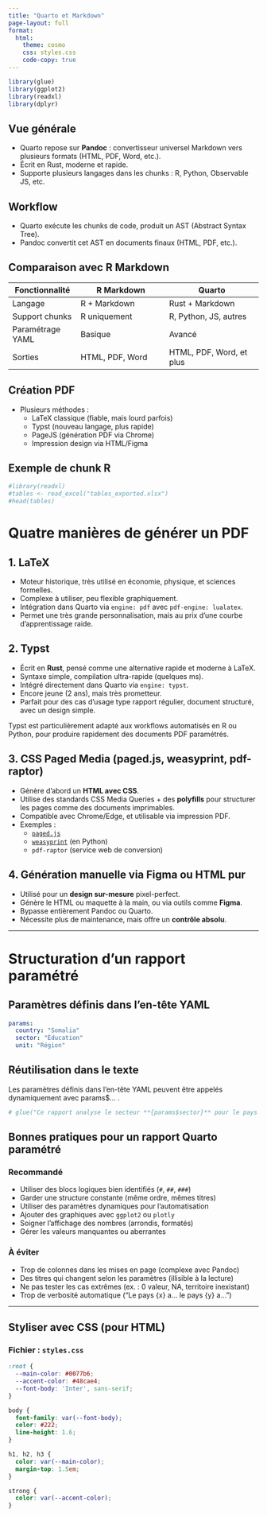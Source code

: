 ```yaml
---
title: "Quarto et Markdown"
page-layout: full
format:
  html:
    theme: cosmo
    css: styles.css
    code-copy: true
---
```




```r
library(glue)
library(ggplot2)
library(readxl)
library(dplyr)

```



## Vue générale


- Quarto repose sur **Pandoc** : convertisseur universel Markdown vers plusieurs formats (HTML, PDF, Word, etc.).
- Écrit en Rust, moderne et rapide.
- Supporte plusieurs langages dans les chunks : R, Python, Observable JS, etc.

## Workflow

- Quarto exécute les chunks de code, produit un AST (Abstract Syntax Tree).
- Pandoc convertit cet AST en documents finaux (HTML, PDF, etc.).

## Comparaison avec R Markdown

| Fonctionnalité        | R Markdown                  | Quarto                        |
|----------------------|-----------------------------|------------------------------|
| Langage              | R + Markdown                | Rust + Markdown              |
| Support chunks       | R uniquement                | R, Python, JS, autres         |
| Paramétrage YAML     | Basique                    | Avancé                       |
| Sorties              | HTML, PDF, Word             | HTML, PDF, Word, et plus      |

## Création PDF

- Plusieurs méthodes :
  - LaTeX classique (fiable, mais lourd parfois)
  - Typst (nouveau langage, plus rapide)
  - PageJS (génération PDF via Chrome)
  - Impression design via HTML/Figma

## Exemple de chunk R

```r
#library(readxl)
#tables <- read_excel("tables_exported.xlsx")
#head(tables)

```


# Quatre manières de générer un PDF

## 1. LaTeX

- Moteur historique, très utilisé en économie, physique, et sciences formelles.
- Complexe à utiliser, peu flexible graphiquement.
- Intégration dans Quarto via `engine: pdf` avec `pdf-engine: lualatex`.
- Permet une très grande personnalisation, mais au prix d'une courbe d’apprentissage raide.

## 2. Typst

- Écrit en **Rust**, pensé comme une alternative rapide et moderne à LaTeX.
- Syntaxe simple, compilation ultra-rapide (quelques ms).
- Intégré directement dans Quarto via `engine: typst`.
- Encore jeune (2 ans), mais très prometteur.
- Parfait pour des cas d’usage type rapport régulier, document structuré, avec un design simple.

Typst est particulièrement adapté aux workflows automatisés en R ou Python, pour produire rapidement des documents PDF paramétrés.

## 3. CSS Paged Media (paged.js, weasyprint, pdf-raptor)

- Génère d’abord un **HTML avec CSS**.
- Utilise des standards CSS Media Queries + des **polyfills** pour structurer les pages comme des documents imprimables.
- Compatible avec Chrome/Edge, et utilisable via impression PDF.
- Exemples :
  - [`paged.js`](https://pagedjs.org)
  - [`weasyprint`](https://weasyprint.org) (en Python)
  - `pdf-raptor` (service web de conversion)

## 4. Génération manuelle via Figma ou HTML pur

- Utilisé pour un **design sur-mesure** pixel-perfect.
- Génère le HTML ou maquette à la main, ou via outils comme **Figma**.
- Bypasse entièrement Pandoc ou Quarto.
- Nécessite plus de maintenance, mais offre un **contrôle absolu**.

---

# Structuration d’un rapport paramétré

## Paramètres définis dans l’en-tête YAML

```yaml
params:
  country: "Somalia"
  sector: "Éducation"
  unit: "Région"
```

## Réutilisation dans le texte

Les paramètres définis dans l’en-tête YAML peuvent être appelés dynamiquement avec params$... .

```r
# glue("Ce rapport analyse le secteur **{params$sector}** pour le pays **{params$country}**, à l’échelle **{params$unit}**.")
```



## Bonnes pratiques pour un rapport Quarto paramétré

### Recommandé

- Utiliser des blocs logiques bien identifiés (`#`, `##`, `###`)
- Garder une structure constante (même ordre, mêmes titres)
- Utiliser des paramètres dynamiques pour l’automatisation
- Ajouter des graphiques avec `ggplot2` ou `plotly`
- Soigner l'affichage des nombres (arrondis, formatés)
- Gérer les valeurs manquantes ou aberrantes

### À éviter

- Trop de colonnes dans les mises en page (complexe avec Pandoc)
- Des titres qui changent selon les paramètres (illisible à la lecture)
- Ne pas tester les cas extrêmes (ex. : 0 valeur, NA, territoire inexistant)
- Trop de verbosité automatique ("Le pays {x} a... le pays {y} a...")

---

## Styliser avec CSS (pour HTML)

### Fichier : `styles.css`

```css
:root {
  --main-color: #0077b6;
  --accent-color: #48cae4;
  --font-body: 'Inter', sans-serif;
}

body {
  font-family: var(--font-body);
  color: #222;
  line-height: 1.6;
}

h1, h2, h3 {
  color: var(--main-color);
  margin-top: 1.5em;
}

strong {
  color: var(--accent-color);
}
```
